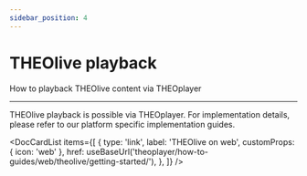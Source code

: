 ```yaml
---
sidebar_position: 4
---
```


# THEOlive playback

How to playback THEOlive content via THEOplayer

---

THEOlive playback is possible via THEOplayer. For implementation details, please refer to our platform specific implementation guides.


<DocCardList
  items={[
    {
      type: 'link',
      label: 'THEOlive on web',
      customProps: { icon: 'web' },
      href: useBaseUrl('theoplayer/how-to-guides/web/theolive/getting-started/'),
    },
  ]}
/>
